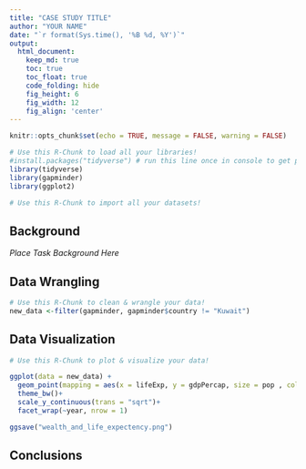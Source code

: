 ```yaml
---
title: "CASE STUDY TITLE"
author: "YOUR NAME"
date: "`r format(Sys.time(), '%B %d, %Y')`"
output:
  html_document:  
    keep_md: true
    toc: true
    toc_float: true
    code_folding: hide
    fig_height: 6
    fig_width: 12
    fig_align: 'center'
---
```


```r
knitr::opts_chunk$set(echo = TRUE, message = FALSE, warning = FALSE)
```

```r
# Use this R-Chunk to load all your libraries!
#install.packages("tidyverse") # run this line once in console to get package
library(tidyverse)
library(gapminder)
library(ggplot2)

```

```r
# Use this R-Chunk to import all your datasets!


```

## Background

_Place Task Background Here_

## Data Wrangling

```r
# Use this R-Chunk to clean & wrangle your data!
new_data <-filter(gapminder, gapminder$country != "Kuwait")
```

## Data Visualization

```r
# Use this R-Chunk to plot & visualize your data!

ggplot(data = new_data) + 
  geom_point(mapping = aes(x = lifeExp, y = gdpPercap, size = pop , color = continent ))+ 
  theme_bw()+
  scale_y_continuous(trans = "sqrt")+
  facet_wrap(~year, nrow = 1)

ggsave("wealth_and_life_expectency.png")
```

## Conclusions
